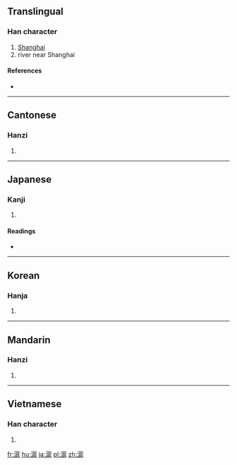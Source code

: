 {{also|沪}}
==Translingual==

===Han character===
{{Han char|rn=85|rad=水|as=11|sn=14|four=3311<sub>7</sub>|canj=水竹尸山 (EHSU), 水戈尸山 (EISU)}}

# [[Shanghai]]
# river near Shanghai

====References====
* {{Han ref|kx=0643.260|dkj=18072|dj=1051.070|hdz=31731.060|uh=6EEC|ud=28396|bh=BAAD|bd=47789}}

----

==Cantonese==

===Hanzi===
{{yue-hanzi|jyut=|y=wu6|sim=沪}}

# {{defn|lang=yue|sort=水11}}

----

==Japanese==

===Kanji===
{{ja-kanji|grade=|rs=水11}}

# {{defn|lang=ja|sort=水11}}

====Readings====
* {{ja-readings|on=[[こ]] (ko)|kun=[[えり]] (eri), [[あじろ]] (ajiro)}}

----

==Korean==

===Hanja===
{{ko-hanja|hangeul=호|eumhun=|rv=ho|mr=ho|y=ho}}

# {{defn|lang=ko|sort=水11}}

----

==Mandarin==

===Hanzi===
{{cmn-hanzi|sim=沪|pin=[[Chì]] ([[Chi4]]), [[Hù]] ([[Hu4]])|wg=Ch'ih<sup>4</sup>, Hu<sup>4</sup>}}

# {{defn|lang=cmn|sort=水11}}

----

==Vietnamese==

===Han character===
{{vi-hantu|[[hỗ]], [[hộ]]|rs=水11}}

# {{defn|lang=vi|sort=水11}}

[[fr:滬]]
[[hu:滬]]
[[ja:滬]]
[[pl:滬]]
[[zh:滬]]